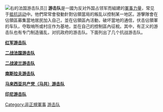 [[File:"Nicole"_a_French_Partisan_Who_Captured_25_Nazis_in_the_Chartres_Area,_in_Addition_to_Liquidating_Others,_Poses_with..._-_NARA_-_5957431_-_cropped.jpg|右]]的法国游击队员]]
'''游击队'''是一國为反对外国占领军而組建的[[軍事力量|軍事力量]]，常见于[[抵抗运动|抵抗运动]]中。他們常常會發動針對佔領當局的叛乱以控制某一地区。游擊隊會在佔領區募集當地居民加入自己，並在佔領區內活動，破坏當地的通信，伏击佔領軍的车队，夺取哨所或村庄作为基地，並在自己的控制區內征稅。其中，有正义的游击队也有专门制造骚乱，对抗政府的游击队。下面列出了几个抗战游击队。


[[紅色游擊隊員區|'''红军游击队''']]

[[二战法国游击队|'''二战法国游击队''']]

'''[[:波蘭家鄉軍|二战波兰游击队]]'''

'''[[南斯拉夫人民解放军和游击队|南斯拉夫游击队]]'''

'''[[:马来亚共产党|马来西亚共产党（马共）游击队]]'''

'''[[:印度尼西亚独立革命|印尼游击队]]'''

{{authority control}}
{{stub}}

[[Category:非正規軍事|Category:非正規軍事]]
[[Category:游击队|]]
